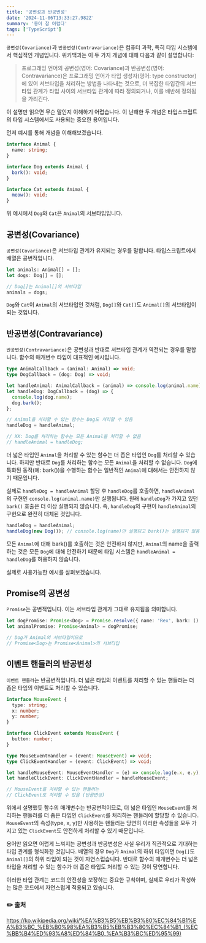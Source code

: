 ```yaml
---
title: '공변성과 반공변성'
date: '2024-11-06T13:33:27.982Z'
summary: '용어 참 어렵다'
tags: ['TypeScript']
---
```


`공변성(Covariance)`과 `반공변성(Contravariance)`은 컴퓨터 과학, 특히 타입 시스템에서 핵심적인 개념입니다.
위키백과는 이 두 가지 개념에 대해 다음과 같이 설명합니다:

> 프로그래밍 언어의 공변성(영어: Covariance)과 반공변성(영어: Contravariance)은 프로그래밍 언어가 타입 생성자(영어: type constructor)에 있어 서브타입을 처리하는 방법을 나타내는 것으로, 더 복잡한 타입간의 서브타입 관계가 타입 사이의 서브타입 관계에 따라 정의되거나, 이를 배반해 정의됨을 가리킨다.

이 설명만 읽으면 무슨 말인지 이해하기 어렵습니다.
이 난해한 두 개념은 타입스크립트의 타입 시스템에서도 사용되는 중요한 용어입니다.

먼저 예시를 통해 개념을 이해해보겠습니다.

```typescript
interface Animal {
  name: string;
}

interface Dog extends Animal {
  bark(): void;
}

interface Cat extends Animal {
  meow(): void;
}
```

위 예시에서 `Dog`와 `Cat`은 `Animal`의 서브타입입니다.

## 공변성(Covariance)

`공변성(Covariance)`은 서브타입 관계가 유지되는 경우를 말합니다. 타입스크립트에서 배열은 공변적입니다.

```typescript
let animals: Animal[] = [];
let dogs: Dog[] = [];

// Dog[]는 Animal[]의 서브타입
animals = dogs;
```

`Dog`와 `Cat`이 `Animal`의 서브타입인 것처럼, `Dog[]`와 `Cat[]`도 `Animal[]`의 서브타입이 되는 것입니다.

## 반공변성(Contravariance)

`반공변성(Contravariance)`은 공변성과 반대로 서브타입 관계가 역전되는 경우를 말합니다. 함수의 매개변수 타입이 대표적인 예시입니다.

```typescript
type AnimalCallback = (animal: Animal) => void;
type DogCallback = (dog: Dog) => void;

let handleAnimal: AnimalCallback = (animal) => console.log(animal.name);
let handleDog: DogCallback = (dog) => {
  console.log(dog.name);
  dog.bark();
};

// Animal을 처리할 수 있는 함수는 Dog도 처리할 수 있음
handleDog = handleAnimal;

// XX: Dog를 처리하는 함수는 모든 Animal을 처리할 수 없음
// handleAnimal = handleDog;
```

더 넓은 타입인 `Animal`을 처리할 수 있는 함수는 더 좁은 타입인 `Dog`를 처리할 수 있습니다. 하지만 반대로 `Dog`를 처리하는 함수는 모든 `Animal`을 처리할 수 없습니다.
`Dog`에 특화된 동작(예: bark())을 수행하는 함수는 일반적인 `Animal`에 대해서는 안전하지 않기 때문입니다.

실제로 `handleDog = handleAnimal` 할당 후 `handleDog`를 호출하면, `handleAnimal`의 구현인 `console.log(animal.name)`만 실행됩니다.
원래 `handleDog`가 가지고 있던 `bark()` 호출은 더 이상 실행되지 않습니다.
즉, `handleDog`의 구현이 `handleAnimal`의 구현으로 완전히 대체된 것입니다.

```typescript
handleDog = handleAnimal;
handleDog(new Dog()); // console.log(name)만 실행되고 bark()는 실행되지 않음
```

모든 `Animal`에 대해 bark()를 호출하는 것은 안전하지 않지만, `Animal`의 name을 출력하는 것은 모든 `Dog`에 대해 안전하기 때문에 타입 시스템은 `handleAnimal = handleDog`를 허용하지 않습니다.

실제로 사용가능한 예시를 살펴보겠습니다.

## Promise의 공변성

`Promise`는 공변적입니다. 이는 서브타입 관계가 그대로 유지됨을 의미합니다.

```typescript
let dogPromise: Promise<Dog> = Promise.resolve({ name: 'Rex', bark: () => {} });
let animalPromise: Promise<Animal> = dogPromise;

// Dog가 Animal의 서브타입이므로
// Promise<Dog>는 Promise<Animal>의 서브타입
```

## 이벤트 핸들러의 반공변성

`이벤트 핸들러`는 반공변적입니다.
더 넓은 타입의 이벤트를 처리할 수 있는 핸들러는 더 좁은 타입의 이벤트도 처리할 수 있습니다.

```typescript
interface MouseEvent {
  type: string;
  x: number;
  y: number;
}

interface ClickEvent extends MouseEvent {
  button: number;
}

type MouseEventHandler = (event: MouseEvent) => void;
type ClickEventHandler = (event: ClickEvent) => void;

let handleMouseEvent: MouseEventHandler = (e) => console.log(e.x, e.y);
let handleClickEvent: ClickEventHandler = handleMouseEvent;

// MouseEvent를 처리할 수 있는 핸들러는
// ClickEvent도 처리할 수 있음 (반공변성)
```

위에서 설명했듯 함수의 매개변수는 반공변적이므로, 더 넓은 타입인 `MouseEvent`를 처리하는 핸들러를 더 좁은 타입인 `ClickEvent`를 처리하는 핸들러에 할당할 수 있습니다.
`MouseEvent`의 속성(type, x, y)만 사용하는 핸들러는 당연히 이러한 속성들을 모두 가지고 있는 `ClickEvent`도 안전하게 처리할 수 있기 때문입니다.

용어만 읽으면 어렵게 느껴지는 공변성과 반공변성은 사실 우리가 직관적으로 기대하는 타입 관계를 형식화한 것입니다.
배열의 경우 `Dog`가 `Animal`의 하위 타입이면 `Dog[]`도 `Animal[]`의 하위 타입이 되는 것이 자연스럽습니다.
반대로 함수의 매개변수는 더 넓은 타입을 처리할 수 있는 함수가 더 좁은 타입도 처리할 수 있는 것이 당연합니다.

이러한 타입 관계는 코드의 안전성을 보장하는 중요한 규칙이며, 실제로 우리가 작성하는 많은 코드에서 자연스럽게 적용되고 있습니다.

### ✏️ 출처

https://ko.wikipedia.org/wiki/%EA%B3%B5%EB%B3%80%EC%84%B1%EA%B3%BC_%EB%B0%98%EA%B3%B5%EB%B3%80%EC%84%B1_(%EC%BB%B4%ED%93%A8%ED%84%B0_%EA%B3%BC%ED%95%99)<br/>
